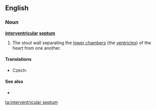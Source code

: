 ==English==
===Noun===
'''[[interventricular]] [[septum]]'''

# {{anatomy}} The stout wall separating the [[lower chamber]]s (the [[ventricle]]s) of the heart from one another.

====Translations====
{{trans-top|wall separating the lower chambers}}
* Czech: {{t-|cs|mezikomorová přepážka|f}}
{{trans-mid}}
{{trans-bottom}}

====See also====
*{{pedialite}}

[[ta:interventricular septum]]